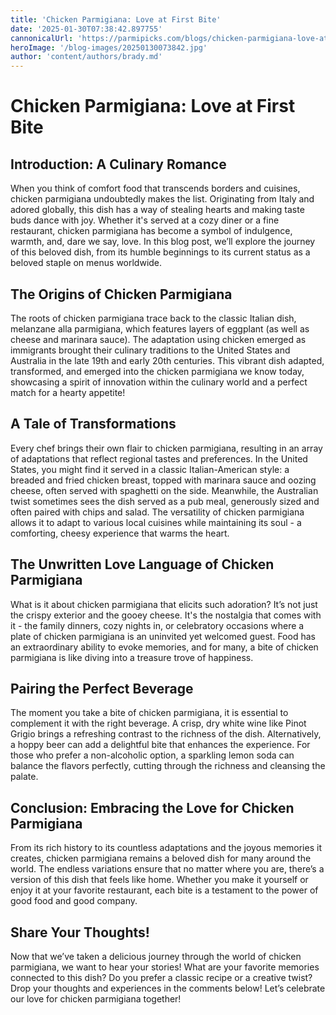 ```yaml
---
title: 'Chicken Parmigiana: Love at First Bite'
date: '2025-01-30T07:38:42.897755'
cannonicalUrl: 'https://parmipicks.com/blogs/chicken-parmigiana-love-at-first-bite.md'
heroImage: '/blog-images/20250130073842.jpg'
author: 'content/authors/brady.md'
---
```


# Chicken Parmigiana: Love at First Bite

## Introduction: A Culinary Romance
When you think of comfort food that transcends borders and cuisines, chicken parmigiana undoubtedly makes the list. Originating from Italy and adored globally, this dish has a way of stealing hearts and making taste buds dance with joy. Whether it's served at a cozy diner or a fine restaurant, chicken parmigiana has become a symbol of indulgence, warmth, and, dare we say, love. In this blog post, we’ll explore the journey of this beloved dish, from its humble beginnings to its current status as a beloved staple on menus worldwide.

## The Origins of Chicken Parmigiana
The roots of chicken parmigiana trace back to the classic Italian dish, melanzane alla parmigiana, which features layers of eggplant (as well as cheese and marinara sauce). The adaptation using chicken emerged as immigrants brought their culinary traditions to the United States and Australia in the late 19th and early 20th centuries. This vibrant dish adapted, transformed, and emerged into the chicken parmigiana we know today, showcasing a spirit of innovation within the culinary world and a perfect match for a hearty appetite!

## A Tale of Transformations
Every chef brings their own flair to chicken parmigiana, resulting in an array of adaptations that reflect regional tastes and preferences. In the United States, you might find it served in a classic Italian-American style: a breaded and fried chicken breast, topped with marinara sauce and oozing cheese, often served with spaghetti on the side. Meanwhile, the Australian twist sometimes sees the dish served as a pub meal, generously sized and often paired with chips and salad. The versatility of chicken parmigiana allows it to adapt to various local cuisines while maintaining its soul - a comforting, cheesy experience that warms the heart.

## The Unwritten Love Language of Chicken Parmigiana
What is it about chicken parmigiana that elicits such adoration? It’s not just the crispy exterior and the gooey cheese. It's the nostalgia that comes with it - the family dinners, cozy nights in, or celebratory occasions where a plate of chicken parmigiana is an uninvited yet welcomed guest. Food has an extraordinary ability to evoke memories, and for many, a bite of chicken parmigiana is like diving into a treasure trove of happiness.

## Pairing the Perfect Beverage
The moment you take a bite of chicken parmigiana, it is essential to complement it with the right beverage. A crisp, dry white wine like Pinot Grigio brings a refreshing contrast to the richness of the dish. Alternatively, a hoppy beer can add a delightful bite that enhances the experience. For those who prefer a non-alcoholic option, a sparkling lemon soda can balance the flavors perfectly, cutting through the richness and cleansing the palate.

## Conclusion: Embracing the Love for Chicken Parmigiana
From its rich history to its countless adaptations and the joyous memories it creates, chicken parmigiana remains a beloved dish for many around the world. The endless variations ensure that no matter where you are, there’s a version of this dish that feels like home. Whether you make it yourself or enjoy it at your favorite restaurant, each bite is a testament to the power of good food and good company.

## Share Your Thoughts!
Now that we’ve taken a delicious journey through the world of chicken parmigiana, we want to hear your stories! What are your favorite memories connected to this dish? Do you prefer a classic recipe or a creative twist? Drop your thoughts and experiences in the comments below! Let’s celebrate our love for chicken parmigiana together!
